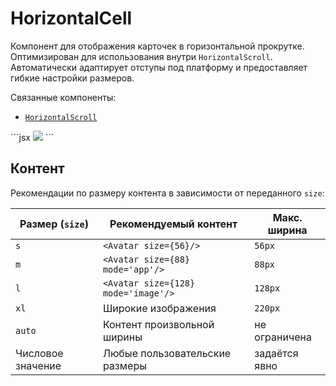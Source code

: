 <Overview>

# HorizontalCell

Компонент для отображения карточек в горизонтальной прокрутке.
Оптимизирован для использования внутри `HorizontalScroll`.
Автоматически адаптирует отступы под платформу и предоставляет гибкие настройки размеров.

Связанные компоненты:

- [`HorizontalScroll`](/components/horizontal-scroll)

</Overview>

<Playground>
  ```jsx
  <HorizontalCell size="l" title="Awesome Mix Vol.2" subtitle="New Tribute Kings">
    <Image size={128} src="https://sun9-53.userapi.com/c637816/v637816450/4a6d9/lvCvft600Zc.jpg" />
  </HorizontalCell>
  ```
</Playground>

## Контент

Рекомендации по размеру контента в зависимости от переданного `size`:

| Размер (`size`)   | Рекомендуемый контент               | Макс. ширина  |
| ----------------- | ----------------------------------- | ------------- |
| `s`               | `<Avatar size={56}/>`               | `56px`        |
| `m`               | `<Avatar size={88} mode='app'/>`    | `88px`        |
| `l`               | `<Avatar size={128} mode='image'/>` | `128px`       |
| `xl`              | Широкие изображения                 | `220px`       |
| `auto`            | Контент произвольной ширины         | не ограничена |
| Числовое значение | Любые пользовательские размеры      | задаётся явно |

